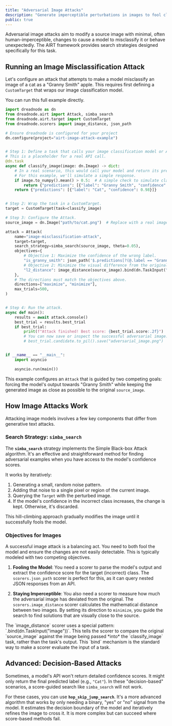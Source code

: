 ```yaml
---
title: "Adversarial Image Attacks"
description: "Generate imperceptible perturbations in images to fool classifiers and other computer vision models."
public: true
---
```


Adversarial image attacks aim to modify a source image with minimal, often human-imperceptible, changes to cause a model to misclassify it or behave unexpectedly. The AIRT framework provides search strategies designed specifically for this task.

## Running an Image Misclassification Attack

Let's configure an attack that attempts to make a model misclassify an image of a cat as a "Granny Smith" apple. This requires first defining a `CustomTarget` that wraps our image classification model.

You can run this full example directly.

```python
import dreadnode as dn
from dreadnode.airt import Attack, simba_search
from dreadnode.airt.target import CustomTarget
from dreadnode.scorers import image_distance, json_path

# Ensure dreadnode is configured for your project
dn.configure(project="airt-image-attack-example")


# Step 1: Define a task that calls your image classification model or API.
# This is a placeholder for a real API call.
@dn.task
async def classify_image(image: dn.Image) -> dict:
    # In a real scenario, this would call your model and return its predictions.
    # For this example, we'll simulate a simple response.
    if image.to_numpy().mean() > 0.5:  # A simple check to simulate classification change
        return {"predictions": [{"label": "Granny Smith", "confidence": 0.95}]}
    return {"predictions": [{"label": "Cat", "confidence": 0.98}]}


# Step 2: Wrap the task in a CustomTarget.
target = CustomTarget(task=classify_image)

# Step 3: Configure the Attack.
source_image = dn.Image("path/to/cat.png")  # Replace with a real image path

attack = Attack(
    name="image-misclassification-attack",
    target=target,
    search_strategy=simba_search(source_image, theta=0.05),
    objectives={
        # Objective 1: Maximize the confidence of the wrong label.
        "is_granny_smith": json_path('$.predictions[?(@.label == "Granny Smith")].confidence'),
        # Objective 2: Minimize the visual difference from the original image.
        "l2_distance": image_distance(source_image).bind(dn.TaskInput("image")),
    },
    # The directions must match the objectives above.
    directions=["maximize", "minimize"],
    max_trials=500,
)


# Step 4: Run the attack.
async def main():
    results = await attack.console()
    best_trial = results.best_trial
    if best_trial:
        print(f"Attack finished! Best score: {best_trial.score:.2f}")
        # You can now save or inspect the successful adversarial image:
        # best_trial.candidate.to_pil().save("adversarial_image.png")


if __name__ == "__main__":
    import asyncio

    asyncio.run(main())

```

This example configures an `Attack` that is guided by two competing goals: forcing the model's output towards "Granny Smith" while keeping the generated image as close as possible to the original `source_image`.

## How Image Attacks Work

Attacking image models involves a few key components that differ from generative text attacks.

### Search Strategy: `simba_search`

The **`simba_search`** strategy implements the Simple Black-box Attack algorithm. It's an effective and straightforward method for finding adversarial examples when you have access to the model's confidence scores.

It works by iteratively:
1.  Generating a small, random noise pattern.
2.  Adding that noise to a single pixel or region of the current image.
3.  Querying the `Target` with the perturbed image.
4.  If the model's confidence in the incorrect class increases, the change is kept. Otherwise, it's discarded.

This hill-climbing approach gradually modifies the image until it successfully fools the model.

### Objectives for Images

A successful image attack is a balancing act. You need to both fool the model and ensure the changes are not easily detectable. This is typically modeled with two competing objectives.

1.  **Fooling the Model**: You need a scorer to parse the model's output and extract the confidence score for the target (incorrect) class. The `scorers.json_path` scorer is perfect for this, as it can query nested JSON responses from an API.

2.  **Staying Imperceptible**: You also need a scorer to measure how much the adversarial image has deviated from the original. The `scorers.image_distance` scorer calculates the mathematical distance between two images. By setting its direction to `minimize`, you guide the search to find solutions that are visually close to the source.

<Note>
The `image_distance` scorer uses a special pattern: `.bind(dn.TaskInput("image"))`. This tells the scorer to compare the original `source_image` against the image being passed *into* the `classify_image` task, rather than the task's output. This `bind` mechanism is the standard way to make a scorer evaluate the input of a task.
</Note>

## Advanced: Decision-Based Attacks

Sometimes, a model's API won't return detailed confidence scores. It might only return the final predicted label (e.g., `"Cat"`). In these "decision-based" scenarios, a score-guided search like `simba_search` will not work.

For these cases, you can use **`hop_skip_jump_search`**. It's a more advanced algorithm that works by only needing a binary, "yes" or "no" signal from the model. It estimates the decision boundary of the model and iteratively refines the image to cross it. It is more complex but can succeed where score-based methods fail.